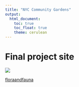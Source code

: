 ```yaml
---
title: "NYC Community Gardens"
output: 
  html_document:
    toc: true
    toc_float: true
    theme: cerulean
---
```


# Final project site

![](https://www.google.com/url?sa=i&url=https%3A%2F%2Fgiphy.com%2Fgifs%2Fstudiosoriginals-3ov9jHiEzknijxAD3q&psig=AOvVaw1MytQ-emHx-ZUCHbUbBXgH&ust=1733509232046000&source=images&cd=vfe&opi=89978449&ved=0CBAQjRxqFwoTCKjG_KGfkYoDFQAAAAAdAAAAABAE)

[floraandfauna](florafauna.html)